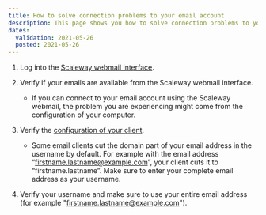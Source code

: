 ```yaml
---
title: How to solve connection problems to your email account
description: This page shows you how to solve connection problems to your email account.
dates:
  validation: 2021-05-26
  posted: 2021-05-26
---
```



1. Log into the [Scaleway webmail interface](https://webmail.online.net/). 
2. Verify if your emails are available from the Scaleway webmail interface.

    <Message type="note">

    - If you can connect to your email account using the Scaleway webmail, the problem you are experiencing might come from the configuration of your computer.
        
    </Message>

3. Verify the [configuration of your client](/webhosting/classic/how-to/check-emails). 

    <Message type="note">

    - Some email clients cut the domain part of your email address in the username by default. For example with the email address “[firstname.lastname@example.com](mailto:firstname.lastname@example.com)”, your client cuts it to “firstname.lastname”. Make sure to enter your complete email address as your username. 
          
    </Message>

4. Verify your username and make sure to use your entire email address (for example "[firstname.lastname@example.com](mailto:firstname.lastname@example.com)"). 
